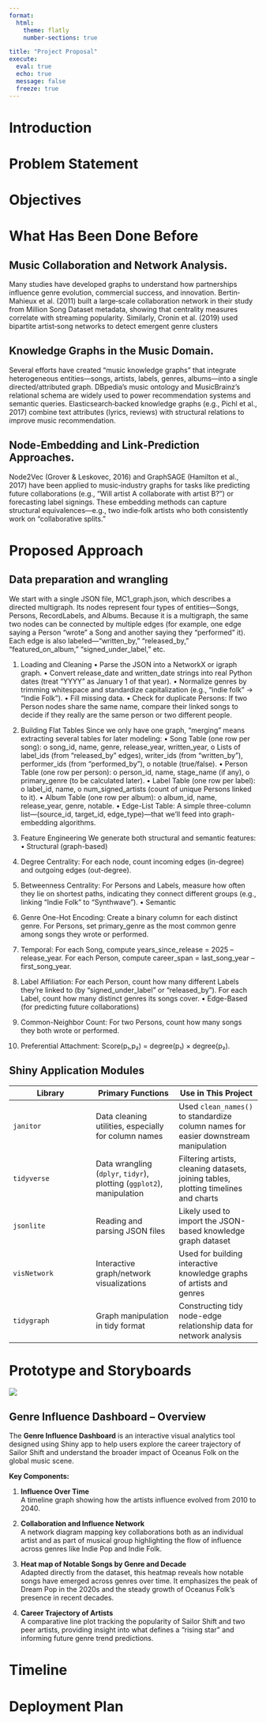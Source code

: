 ```yaml
---
format: 
  html:
    theme: flatly
    number-sections: true

title: "Project Proposal"
execute: 
  eval: true
  echo: true
  message: false
  freeze: true
---
```


# Introduction

# Problem Statement

# Objectives

# What Has Been Done Before

## Music Collaboration and Network Analysis.

Many studies have developed graphs to understand how partnerships influence genre evolution, commercial success, and innovation. Bertin‐Mahieux et al. (2011) built a large‐scale collaboration network in their study from Million Song Dataset metadata, showing that centrality measures correlate with streaming popularity. Similarly, Cronin et al. (2019) used bipartite artist‐song networks to detect emergent genre clusters

## Knowledge Graphs in the Music Domain. 

Several efforts have created “music knowledge graphs” that integrate heterogeneous entities—songs, artists, labels, genres, albums—into a single directed/attributed graph. DBpedia’s music ontology and MusicBrainz’s relational schema are widely used to power recommendation systems and semantic queries. Elasticsearch‐backed knowledge graphs (e.g., Pichl et al., 2017) combine text attributes (lyrics, reviews) with structural relations to improve music recommendation. 

## Node‐Embedding and Link‐Prediction Approaches.

Node2Vec (Grover & Leskovec, 2016) and GraphSAGE (Hamilton et al., 2017) have been applied to music‐industry graphs for tasks like predicting future collaborations (e.g., “Will artist A collaborate with artist B?”) or forecasting label signings. These embedding methods can capture structural equivalences—e.g., two indie‐folk artists who both consistently work on “collaborative splits.”

# Proposed Approach

::: panel-tabset
## Data preparation and wrangling

We start with a single JSON file, MC1_graph.json, which describes a directed multigraph. Its nodes represent four types of entities—Songs, Persons, RecordLabels, and Albums. Because it is a multigraph, the same two nodes can be connected by multiple edges (for example, one edge saying a Person “wrote” a Song and another saying they “performed” it). Each edge is also labeled—“written_by,” “released_by,” “featured_on_album,” “signed_under_label,” etc.

1. Loading and Cleaning
•	Parse the JSON into a NetworkX or igraph graph.
•	Convert release_date and written_date strings into real Python dates (treat “YYYY” as January 1 of that year).
•	Normalize genres by trimming whitespace and standardize capitalization (e.g., “indie folk” → “Indie Folk”).
•	Fill missing data.
•	Check for duplicate Persons: If two Person nodes share the same name, compare their linked songs to decide if they really are the same person or two different people.

2. Building Flat Tables
Since we only have one graph, “merging” means extracting several tables for later modeling:
•	Song Table (one row per song):
o	song_id, name, genre, release_year, written_year,
o	Lists of label_ids (from “released_by” edges), writer_ids (from “written_by”), performer_ids (from “performed_by”),
o	notable (true/false).
•	Person Table (one row per person):
o	person_id, name, stage_name (if any),
o	primary_genre (to be calculated later).
•	Label Table (one row per label):
o	label_id, name,
o	num_signed_artists (count of unique Persons linked to it).
•	Album Table (one row per album):
o	album_id, name, release_year, genre, notable.
•	Edge-List Table: A simple three-column list—(source_id, target_id, edge_type)—that we’ll feed into graph-embedding algorithms.

3. Feature Engineering
We generate both structural and semantic features:
•	Structural (graph-based)
1.	Degree Centrality: For each node, count incoming edges (in-degree) and outgoing edges (out-degree).
2.	Betweenness Centrality: For Persons and Labels, measure how often they lie on shortest paths, indicating they connect different groups (e.g., linking “Indie Folk” to “Synthwave”).
•	Semantic
1.	Genre One-Hot Encoding: Create a binary column for each distinct genre. For Persons, set primary_genre as the most common genre among songs they wrote or performed.
2.	Temporal: For each Song, compute years_since_release = 2025 – release_year. For each Person, compute career_span = last_song_year – first_song_year.
3.	Label Affiliation: For each Person, count how many different Labels they’re linked to (by “signed_under_label” or “released_by”). For each Label, count how many distinct genres its songs cover.
•	Edge-Based (for predicting future collaborations)
1.	Common-Neighbor Count: For two Persons, count how many songs they both wrote or performed.
2.	Preferential Attachment: Score(p₁,p₂) = degree(p₁) × degree(p₂). 


## Shiny Application Modules

| **Library** | **Primary Functions** | **Use in This Project** |
|----|----|----|
| `janitor` | Data cleaning utilities, especially for column names | Used `clean_names()` to standardize column names for easier downstream manipulation |
| `tidyverse` | Data wrangling (`dplyr`, `tidyr`), plotting (`ggplot2`), manipulation | Filtering artists, cleaning datasets, joining tables, plotting timelines and charts |
| `jsonlite` | Reading and parsing JSON files | Likely used to import the JSON-based knowledge graph dataset |
| `visNetwork` | Interactive graph/network visualizations | Used for building interactive knowledge graphs of artists and genres |
| `tidygraph` | Graph manipulation in tidy format | Constructing tidy node-edge relationship data for network analysis |
:::

# Prototype and Storyboards

![](images/dashboard%20prototype.png)

## Genre Influence Dashboard – Overview

The **Genre Influence Dashboard** is an interactive visual analytics tool designed using Shiny app to help users explore the career trajectory of Sailor Shift and understand the broader impact of Oceanus Folk on the global music scene.

**Key Components:**

1.  **Influence Over Time**\
    A timeline graph showing how the artists influence evolved from 2010 to 2040.

2.  **Collaboration and Influence Network**\
    A network diagram mapping key collaborations both as an individual artist and as part of musical group highlighting the flow of influence across genres like Indie Pop and Indie Folk.

3.  **Heat map of Notable Songs by Genre and Decade**\
    Adapted directly from the dataset, this heatmap reveals how notable songs have emerged across genres over time. It emphasizes the peak of Dream Pop in the 2020s and the steady growth of Oceanus Folk’s presence in recent decades.

4.  **Career Trajectory of Artists**\
    A comparative line plot tracking the popularity of Sailor Shift and two peer artists, providing insight into what defines a "rising star" and informing future genre trend predictions.

# Timeline

# Deployment Plan
